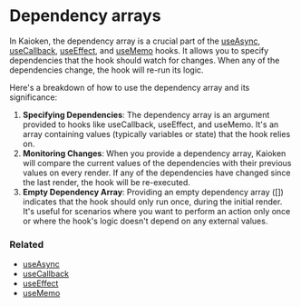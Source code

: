 

# Dependency arrays

In Kaioken, the dependency array is a crucial part of the 
<a href="/docs/hooks/useAsync">useAsync</a>, 
<a href="/docs/hooks/useCallback">useCallback</a>, 
<a href="/docs/hooks/useEffect">useEffect</a>, and 
<a href="/docs/hooks/useMemo">useMemo</a> hooks. 
It allows you to specify dependencies that the hook 
should watch for changes. When any of the dependencies 
change, the hook will re-run its logic.

Here's a breakdown of how to use the dependency 
array and its significance:

<ol>
  <li>
    <b>Specifying Dependencies</b>: The dependency array is 
    an argument provided to hooks like useCallback, 
    useEffect, and useMemo. It's an array containing 
    values (typically variables or state) that the 
    hook relies on.
   </li>
  <li>
    <b>Monitoring Changes</b>: When you provide a dependency 
    array, Kaioken will compare the current values of 
    the dependencies with their previous values on 
    every render. If any of the dependencies have changed 
    since the last render, the hook will be re-executed.
  </li>
  <li>
    <b>Empty Dependency Array</b>: Providing an empty 
    dependency array (<InlineCodeBlock>[]</InlineCodeBlock>) 
    indicates that the hook should only run once, 
    during the initial render. It's useful for scenarios 
    where you want to perform an action only once or where 
    the hook's logic doesn't depend on any external values.
  </li>
</ol>



### Related
<ul>
  <li><a href="/docs/hooks/useAsync">useAsync</a></li>
  <li><a href="/docs/hooks/useCallback">useCallback</a></li>
  <li><a href="/docs/hooks/useEffect">useEffect</a></li>
  <li><a href="/docs/hooks/useMemo">useMemo</a></li>
</ul>